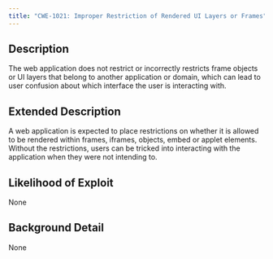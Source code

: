 ```yaml
---
title: "CWE-1021: Improper Restriction of Rendered UI Layers or Frames"
---
```


## Description
The web application does not restrict or incorrectly restricts frame objects or UI layers that belong to another application or domain, which can lead to user confusion about which interface the user is interacting with.

## Extended Description
A web application is expected to place restrictions on whether it is allowed to be rendered within frames, iframes, objects, embed or applet elements. Without the restrictions, users can be tricked into interacting with the application when they were not intending to.

## Likelihood of Exploit
None

## Background Detail
None
        